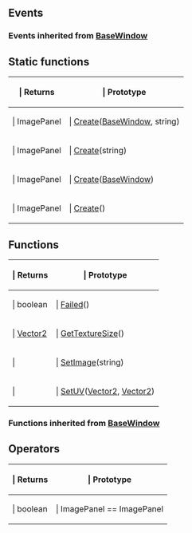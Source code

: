 ==Events==

{{Lua/Events_Prefix}}

===Events inherited from [[Lua/Client/BaseWindow|BaseWindow]]===

{{Lua/Client/BaseWindow/Events}}

{{Lua/Events_Suffix}}

==Static functions==

{{Lua/Table_Prefix}}
{| {{Lua/Table_Header}}
!{{Lua/Column_Style/Returns_List}} | Returns
!{{Lua/Column_Style/Prototype_List}} | Prototype
|-
|{{Lua/Cell_Style/Returns_List}} | ImagePanel
|{{Lua/Cell_Style/Prototype_List}} | [[Lua/Client/ImagePanel/Static Functions/Create|Create]]([[Lua/Client/BaseWindow|BaseWindow]], string)
|-
|{{Lua/Cell_Style/Returns_List}} | ImagePanel
|{{Lua/Cell_Style/Prototype_List}} | [[Lua/Client/ImagePanel/Static Functions/Create|Create]](string)
|-
|{{Lua/Cell_Style/Returns_List}} | ImagePanel
|{{Lua/Cell_Style/Prototype_List}} | [[Lua/Client/ImagePanel/Static Functions/Create|Create]]([[Lua/Client/BaseWindow|BaseWindow]])
|-
|{{Lua/Cell_Style/Returns_List}} | ImagePanel
|{{Lua/Cell_Style/Prototype_List}} | [[Lua/Client/ImagePanel/Static Functions/Create|Create]]()
|} {{Lua/Table_Suffix}}

==Functions==

{{Lua/Table_Prefix}}
{| {{Lua/Table_Header}}
!{{Lua/Column_Style/Returns_List}} | Returns
!{{Lua/Column_Style/Prototype_List}} | Prototype
|-
|{{Lua/Cell_Style/Returns_List}} | boolean
|{{Lua/Cell_Style/Prototype_List}} | [[Lua/Client/ImagePanel/Functions/Failed|Failed]]()
|-
|{{Lua/Cell_Style/Returns_List}} | [[Lua/Shared/Vector2|Vector2]]
|{{Lua/Cell_Style/Prototype_List}} | [[Lua/Client/ImagePanel/Functions/GetTextureSize|GetTextureSize]]()
|-
|{{Lua/Cell_Style/Returns_List}} | 
|{{Lua/Cell_Style/Prototype_List}} | [[Lua/Client/ImagePanel/Functions/SetImage|SetImage]](string)
|-
|{{Lua/Cell_Style/Returns_List}} | 
|{{Lua/Cell_Style/Prototype_List}} | [[Lua/Client/ImagePanel/Functions/SetUV|SetUV]]([[Lua/Shared/Vector2|Vector2]], [[Lua/Shared/Vector2|Vector2]])
|} {{Lua/Table_Suffix}}

===Functions inherited from [[Lua/Client/BaseWindow|BaseWindow]]===

{{Lua/Client/BaseWindow/Functions}}

==Operators==

{{Lua/Table_Prefix}}
{| {{Lua/Table_Header}}
!{{Lua/Column_Style/Returns_List}} | Returns
!{{Lua/Column_Style/Prototype_List}} | Prototype
|-
|{{Lua/Cell_Style/Returns_List}} | boolean
|{{Lua/Cell_Style/Prototype_List}} | ImagePanel == ImagePanel
|} {{Lua/Table_Suffix}}